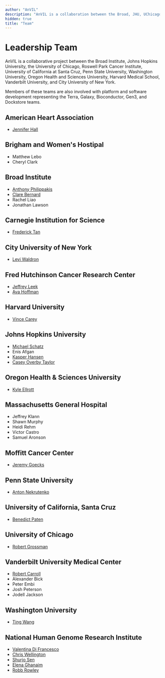 ```yaml
---
author: "AnVIL"
description: "AnVIL is a collaboration between the Broad, JHU, UChicago, RPCI, UCSC, Penn State, WUSTL, OHSU, Harvard Medical School, Vanderbilt & CUNY."
hidden: true
title: "Team"
---
```


# Leadership Team

<hero>
  AnVIL is a collaborative project between the Broad Institute, Johns Hopkins
  University, the University of Chicago, Roswell Park Cancer Institute,
  University of California at Santa Cruz, Penn State University, Washington
  University, Oregon Health and Sciences University, Harvard Medical School,
  Vanderbilt University, and City University of New York.
</hero>

Members of these teams are also involved with platform and software development representing the Terra, Galaxy, Bioconductor, Gen3, and Dockstore teams.

## American Heart Association

- [Jennifer Hall](https://www.heart.org/en/about-us/jennifer-hall)

## Brigham and Women's Hostipal

- Matthew Lebo
- Cheryl Clark

## Broad Institute

- [Anthony Philippakis](https://www.broadinstitute.org/bios/anthony-philippakis-0)
- [Clare Bernard](https://www.broadinstitute.org/bios/clare-bernard)
- Rachel Liao
- Jonathan Lawson

## Carnegie Institution for Science

- [Frederick Tan](https://bse.carnegiescience.edu/)

## City University of New York

- [Levi Waldron](https://waldronlab.io/)

## Fred Hutchinson Cancer Research Center

- [Jeffrey Leek](https://jtleek.com/)
- [Ava Hoffman](https://www.avahoffman.com/)

## Harvard University

- [Vince Carey](https://vjcitn.github.io/)

## Johns Hopkins University

- [Michael Schatz](https://schatz-lab.org/)
- Enis Afgan
- [Kasper Hansen](https://publichealth.jhu.edu/faculty/2742/kasper-daniel-hansen)
- [Casey Overby Taylor](https://www.hopkinsmedicine.org/profiles/details/casey-taylor)

## Oregon Health & Sciences University

- [Kyle Ellrott](https://www.ohsu.edu/people/kyle-ellrott-phd)

## Massachusetts General Hospital

- Jeffrey Klann
- Shawn Murphy
- Heidi Rehm
- Victor Castro
- Samuel Aronson

## Moffitt Cancer Center

- [Jeremy Goecks](https://www.goeckslab.org/)

## Penn State University

- [Anton Nekrutenko](https://nekrut.github.io/lab_site/)

## University of California, Santa Cruz

- [Benedict Paten](https://cglgenomics.ucsc.edu/team/)

## University of Chicago

- [Robert Grossman](https://rgrossman.com/)

## Vanderbilt University Medical Center

- [Robert Carroll](https://www.vumc.org/dbmi/person/robert-carroll-phd)
- Alexander Bick
- Peter Embi
- Josh Peterson
- Jodell Jackson

## Washington University

- [Ting Wang](https://genome.wustl.edu/people/ting-wang/)

## National Human Genome Research Institute

- [Valentina Di Francesco](https://www.genome.gov/staff/Valentina-Di-Francesco-MS)
- [Chris Wellington](https://www.genome.gov/staff/Chris-Wellington-BS)
- [Shurjo Sen](https://www.genome.gov/staff/Shurjo-K-Sen-PhD)
- [Elena Ghanaim](https://www.genome.gov/staff/Elena-Ghanaim-MA)
- [Robb Rowley](https://www.genome.gov/staff/robb-rowley-md)
